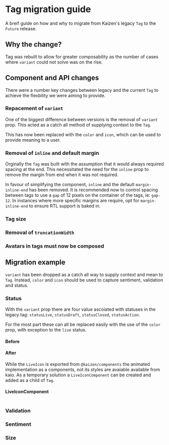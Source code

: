 
<Meta of={TagMigrationStories} />

# Tag migration guide

A breif guide on how and why to migrate from Kaizen's legacy `Tag` to the `Future` release.

## Why the change?

Tag was rebuilt to allow for greater composability as the number of cases where  `variant` could not solve was on the rise.

## Component and API changes

There were a number key changes between legacy and the current `Tag` to achieve the flexbility we were aiming to provide.

### Repacement of `variant`

One of the biggest difference between versions is the removal of `variant` prop. This acted as a catch all method of supplying context to the `Tag`.

This has now been replaced with the `color` and `icon`, which can be used to provide meaning to a user.

### Removal of `inline` and default margin

Orginally the `Tag` was built with the assumption that it would always required spacing at the end. This necessitated the need for the `inline` prop to remove the margin from end when it was not required.

In favour of simplifying the component, `inline` and the default `margin-inline-end` has been removed. It is recommended now to control spacing between tags to use a `gap` of 12 pixels on the container of the tags, ie: `gap-12`. In instances where more specific margins are require, opt for `margin-inline-end` to ensure RTL support is baked in.


### Tag size

### Removal of `truncationWidth`


### Avatars in tags must now be composed


## Migration example


`variant` has been dropped as a catch all way to supply context and mean to `Tag`. Instead, `color` and `icon` should be used to capture sentiment, validation and status.

### Status

With the `variant` prop there are four value ascoiated with statuses in the legacy tag:  `statusLive`, `statusDraft`, `statusClosed`, `statusAction`.

For the most part these can all be replaced easily with the use of the `color` prop, with exception to the `live` status.

#### Before

<Canvas of={LegacyTagStories.Status} />


#### After

<Canvas of={TagMigrationStories.StatusMigration} sourceState="shown"/>

While the `LiveIcon` is exported from `@kaizen/components` the animated implementation as a components, not its styles are avaiable available from kaio. As a temporary solution a `LiveIconComponent` can be created and added as a child of `Tag`.

#### LiveIconComponent

```

```


### Validation

### Sentiment

### Size


